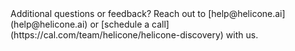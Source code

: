 <Tip>
  Additional questions or feedback? Reach out to
  [help@helicone.ai](help@helicone.ai) or [schedule a
  call](https://cal.com/team/helicone/helicone-discovery) with us.
</Tip>
